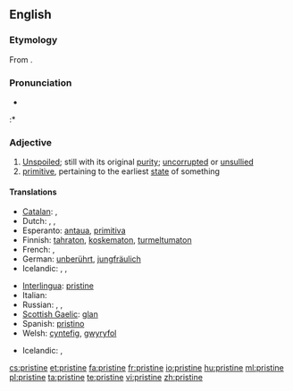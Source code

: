 ==English==

===Etymology===
From {{etyl|frm}} {{term|pristin|lang=frm}}.

===Pronunciation===
* {{audio|en-us-pristine.ogg|Audio (US)}}
:* {{rhymes|iːn}}

===Adjective===
{{en-adj}}

# [[unspoiled|Unspoiled]]; still with its original [[purity]]; [[uncorrupted]] or [[unsullied]]
# [[primitive]], pertaining to the earliest [[state]] of something

====Translations====
{{trans-top|unspoiled}}
* [[Catalan]]: {{t|ca|primitiu}}, {{t+|ca|primer}}
* Dutch: {{t+|nl|ongerept}}, {{t+|nl|oorspronkelijk}}, {{t-|nl|onaangeroerd}}
* Esperanto: [[antaua]], [[primitiva]]
* Finnish: [[tahraton]], [[koskematon]], [[turmeltumaton]]
* French: {{t+|fr|virginal}}, {{t+|fr|antique}}
* German: [[unberührt]], [[jungfräulich]]
* Icelandic: {{t|is|óspilltur|m}},  {{t|is|ósnortinn|m}},  {{t|is|óskemmdur|m}}
{{trans-mid}}
* [[Interlingua]]: [[pristine]]
* Italian: {{t+|it|incontaminato}}
* Russian: {{t+|ru|чистый|m|alt=чи́стый|tr=čístyj}}, {{t+|ru|нетронутый|m|alt=нетро́нутый|tr=netrónutyj}}, {{t+|ru|неиспорченный|m|alt=неиспо́рченный|tr=neispórchennyj}}
* [[Scottish Gaelic]]: [[glan#Scottish Gaelic|glan]]
* Spanish: [[pristino]]
* Welsh: [[cyntefig]], [[gwyryfol]]
{{trans-bottom}}

{{trans-top|pertaining to the earliest state of something}}
{{trans-mid}}
* Icelandic: {{t|is|upprunalegur|m}},  {{t|is|upphaflegur|m}}
{{trans-bottom}}

[[cs:pristine]]
[[et:pristine]]
[[fa:pristine]]
[[fr:pristine]]
[[io:pristine]]
[[hu:pristine]]
[[ml:pristine]]
[[pl:pristine]]
[[ta:pristine]]
[[te:pristine]]
[[vi:pristine]]
[[zh:pristine]]